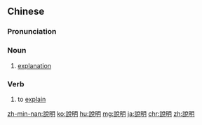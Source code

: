 {{also|説明|说明}}
==Chinese==
{{zh-forms|s=说明}}

===Pronunciation===
{{zh-pron
|m=shuōmíng
|c=syut3 ming4
|h=pfs=sot-mìn
|mn=soat-bêng/qz:serh-bêng/twvk:soeh-bêng/twvt:seh-bêng
|cat=n
}}

===Noun===
{{zh-noun}}

# [[explanation]]

===Verb===
{{zh-verb}}

# to [[explain]]

[[zh-min-nan:說明]]
[[ko:說明]]
[[hu:說明]]
[[mg:說明]]
[[ja:說明]]
[[chr:說明]]
[[zh:說明]]